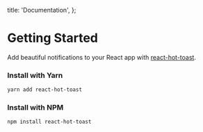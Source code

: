 
  title: 'Documentation',
};


# Getting Started

Add beautiful notifications to your React app with [react-hot-toast](https://github.com/timolins/react-hot-toast).

### Install with Yarn

```sh
yarn add react-hot-toast
```

### Install with NPM

```sh
npm install react-hot-toast
```

